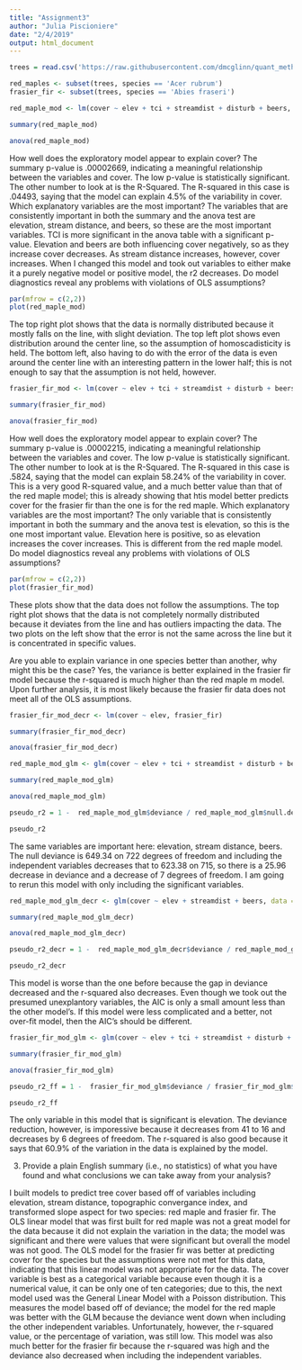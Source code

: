 ```yaml
---
title: "Assignment3"
author: "Julia Piscioniere"
date: "2/4/2019"
output: html_document
---
```


```r
trees = read.csv('https://raw.githubusercontent.com/dmcglinn/quant_methods/gh-pages/data/treedata_subset.csv')

red_maples <- subset(trees, species == 'Acer rubrum')
frasier_fir <- subset(trees, species == 'Abies fraseri')
```

```r
red_maple_mod <- lm(cover ~ elev + tci + streamdist + disturb + beers, data = red_maples)

summary(red_maple_mod)

anova(red_maple_mod)

```
How well does the exploratory model appear to explain cover?
  The summary p-value is .00002669, indicating a meaningful relationship between the variables and cover. The low p-value   is statistically significant. The other number to look at is the R-Squared. The R-squared in this case is .04493,         saying   that the model can explain 4.5% of the variability in cover. 
Which explanatory variables are the most important?
  The variables that are consistently important in both the summary and the anova test are elevation, stream distance, and   beers, so these are the most important variables. TCI is more significant in the anova table with a significant p-value.   Elevation and beers are both influencing cover negatively, so as they increase cover decreases. As stream distance        increases, however, cover increases. When I changed this model and took out variables to either make it a purely          negative model or positive model, the r2 decreases. 
Do model diagnostics reveal any problems with violations of OLS assumptions?
```r
par(mfrow = c(2,2))
plot(red_maple_mod)
```
  The top right plot shows that the data is normally distributed because it mostly falls on the line, with slight            deviation. The top left plot shows even distribution around the center line, so the assumption of homoscadisticity is      held. The bottom left, also having to do with the error of the data is even around the center line with an interesting     pattern in the lower half; this is not enough to say that the assumption is not held, however. 

```r
frasier_fir_mod <- lm(cover ~ elev + tci + streamdist + disturb + beers, frasier_fir)

summary(frasier_fir_mod)

anova(frasier_fir_mod)
```
How well does the exploratory model appear to explain cover?
  The summary p-value is .00002215, indicating a meaningful relationship between the variables and cover. The low p-value   is statistically significant. The other number to look at is the R-Squared. The R-squared in this case is .5824, saying   that the model can explain 58.24% of the variability in cover. This is a very good R-squared value, and a much better     value than that of the red maple model; this is already showing that htis model better predicts cover for the frasier     fir than the one is for the red maple. 
Which explanatory variables are the most important?
  The only variable that is consistently important in both the summary and the anova test is elevation, so this is the one   most important value. Elevation here is positive, so as elevation increases the cover increases. This is different from   the red maple model.
Do model diagnostics reveal any problems with violations of OLS assumptions?
```r
par(mfrow = c(2,2))
plot(frasier_fir_mod)
```
  These plots show that the data does not follow the assumptions. The top right plot shows that the data is not completely   normally distributed because it deviates from the line and has outliers impacting the data. The two plots on the left      show that the error is not the same across the line but it is concentrated in specific values.  
  
Are you able to explain variance in one species better than another, why might this be the case?
  Yes, the variance is better explained in the frasier fir model because the r-squared is much higher than the red maple m   model. Upon further analysis, it is most likely because the frasier fir data does not meet all of the OLS assumptions. 

```r
frasier_fir_mod_decr <- lm(cover ~ elev, frasier_fir)

summary(frasier_fir_mod_decr)

anova(frasier_fir_mod_decr)
```


```r
red_maple_mod_glm <- glm(cover ~ elev + tci + streamdist + disturb + beers, data = red_maples, family = "poisson")

summary(red_maple_mod_glm)

anova(red_maple_mod_glm)

pseudo_r2 = 1 -  red_maple_mod_glm$deviance / red_maple_mod_glm$null.deviance

pseudo_r2

```
The same variables are important here: elevation, stream distance, beers. The null deviance is 649.34 on 722 degrees of freedom and including the independent variables decreases that to 623.38 on 715, so there is a 25.96 decrease in deviance and a decrease of 7 degrees of freedom. I am going to rerun this model with only including the significant variables. 
```r
red_maple_mod_glm_decr <- glm(cover ~ elev + streamdist + beers, data = red_maples, family = "poisson")

summary(red_maple_mod_glm_decr)

anova(red_maple_mod_glm_decr)

pseudo_r2_decr = 1 -  red_maple_mod_glm_decr$deviance / red_maple_mod_glm_decr$null.deviance

pseudo_r2_decr

```
This model is worse than the one before because the gap in deviance decreased and the r-squared also decreases. Even though we took out the presumed unexplantory variables, the AIC is only a small amount less than the other model's. If this model were less complicated and a better, not over-fit model, then the AIC's should be different. 

```r
frasier_fir_mod_glm <- glm(cover ~ elev + tci + streamdist + disturb + beers, frasier_fir, family = "poisson")

summary(frasier_fir_mod_glm)

anova(frasier_fir_mod_glm)

pseudo_r2_ff = 1 -  frasier_fir_mod_glm$deviance / frasier_fir_mod_glm$null.deviance

pseudo_r2_ff
```
The only variable in this model that is significant is elevation. The deviance reduction, however, is imporessive because it decreases from 41 to 16 and decreases by 6 degrees of freedom. The r-squared is also good because it says that 60.9% of the variation in the data is explained by the model. 


3. Provide a plain English summary (i.e., no statistics) of what you have found and what conclusions we can take away from your analysis?

I built models to predict tree cover based off of variables including elevation, stream distance, topographic convergance index, and transformed slope aspect for two species: red maple and frasier fir. The OLS linear model that was first built for red maple was not a great model for the data because it did not explain the variation in the data; the model was significant and there were values that were significant but overall the model was not good. The OLS model for the frasier fir was better at predicting cover for the species but the assumptions were not met for this data, indicating that this linear model was not appropriate for the data. The cover variable is best as a categorical variable because even though it is a numerical value, it can be only one of ten categories; due to this, the next model used was the General Linear Model with a Poisson distribution. This measures the model based off of deviance; the model for the red maple was better with the GLM because the deviance went down when including the other independent variables. Unfortunately, however, the r-squared value, or the percentage of variation, was still low. This model was also much better for the frasier fir because the r-squared was high and the deviance also decreased when including the independent variables. 
